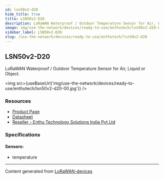 ```yaml
---
id: lsn50v2-d20
hide_title: true
title: LSN50v2-D20
description: LoRaWAN Waterproof / Outdoor Temperature Sensor for Air, Liquid or Object.
image: img/use-the-network/devices/ready-to-use/enthutech/lsn50v2-d20-00.jpg
sidebar_label: LSN50v2-D20
slug: /use-the-network/devices/ready-to-use/enthutech/lsn50v2-d20
---
```



## LSN50v2-D20

LoRaWAN Waterproof / Outdoor Temperature Sensor for Air, Liquid or Object.

<img src={useBaseUrl('img/use-the-network/devices/ready-to-use/enthutech/lsn50v2-d20-00.jpg')} />

### Resources

- [Product Page](http://www.dragino.com/products/lora-lorawan-end-node/item/168-lsn50v2-d20.html)
- [Datasheet](http://www.dragino.com/products/lora-lorawan-end-node/item/168-lsn50v2-d20.html)
- [Reseller - Enthu Technology Solutions India Pvt Ltd](https://www.enthutech.in/zh_HK/shop/category/lora-devices-2)

### Specifications

#### Sensors:

- temperature

---

Content generated from [LoRaWAN-devices](https://github.com/TheThingsNetwork/lorawan-devices)
